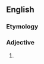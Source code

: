 ==English==

===Etymology===
{{prefix|en|non|fattening}}

===Adjective===
{{en-adj|-}}

# {{alt form|el|non-fattening}}